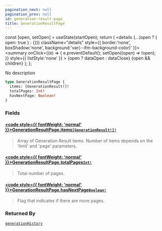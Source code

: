 ```yaml
---
pagination_next: null
pagination_prev: null
id: generation-result-page
title: GenerationResultPage
---
```









  const [open, setOpen] = useState(startOpen);
  return (
    <details {...(open ? { open: true } : {})} className="details" style={{ border:'none', boxShadow:'none', background:'var(--ifm-background-color)' }}>
      <summary
        onClick={(e) => {
          e.preventDefault();
          setOpen((open) => !open);
        }}
        style={{ listStyle:'none' }}
      >
      {open ? dataOpen : dataClose}
      </summary>
      {open && children}
    </details>
  );
};








No description


```graphql
type GenerationResultPage {
  items: [GenerationResult!]!
  totalPages: Int!
  hasNextPage: Boolean!
}
```




### Fields

#### [<code style={{ fontWeight: 'normal' }}>GenerationResultPage.<b>items</b></code>](#)<Bullet />[`[GenerationResult!]!`](/types/objects/generation-result) <Badge class="badge badge--secondary" text="non-null"/> <Badge class="badge badge--secondary" text="object"/> 
> 
> 
> Array of Generation Result items. Number of items depends on the 'limit' and 'page' parameters.
> 

#### [<code style={{ fontWeight: 'normal' }}>GenerationResultPage.<b>totalPages</b></code>](#)<Bullet />[`Int!`](/types/scalars/int) <Badge class="badge badge--secondary" text="non-null"/> <Badge class="badge badge--secondary" text="scalar"/> 
> 
> 
> Total number of pages.
> 

#### [<code style={{ fontWeight: 'normal' }}>GenerationResultPage.<b>hasNextPage</b></code>](#)<Bullet />[`Boolean!`](/types/scalars/boolean) <Badge class="badge badge--secondary" text="non-null"/> <Badge class="badge badge--secondary" text="scalar"/> 
> 
> 
> Flag that indicates if there are more pages.
> 





### Returned By

[`generationHistory`](/api/queries/generation-history)  <Badge class="badge badge--secondary" text="query"/>

